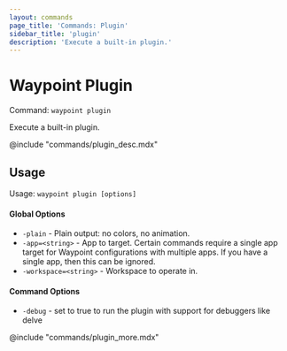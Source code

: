 ```yaml
---
layout: commands
page_title: 'Commands: Plugin'
sidebar_title: 'plugin'
description: 'Execute a built-in plugin.'
---
```


# Waypoint Plugin

Command: `waypoint plugin`

Execute a built-in plugin.

@include "commands/plugin_desc.mdx"

## Usage

Usage: `waypoint plugin [options]`

#### Global Options

- `-plain` - Plain output: no colors, no animation.
- `-app=<string>` - App to target. Certain commands require a single app target for Waypoint configurations with multiple apps. If you have a single app, then this can be ignored.
- `-workspace=<string>` - Workspace to operate in.

#### Command Options

- `-debug` - set to true to run the plugin with support for debuggers like delve

@include "commands/plugin_more.mdx"
